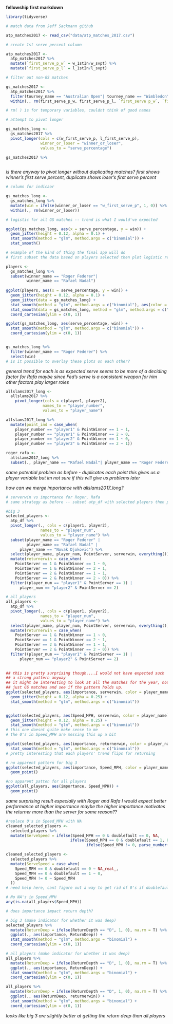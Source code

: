 **fellowship first markdown**

```r
library(tidyverse)
```


```r
# match data from Jeff Sackmann github

atp_matches2017 <- read_csv("data/atp_matches_2017.csv")
```



```r
# create 1st serve percent column

atp_matches2017 <- 
  atp_matches2017 %>%
  mutate(`first_serve_p_w` = w_1stIn/w_svpt) %>%
  mutate(`first_serve_p_l` = l_1stIn/l_svpt)
```


```r
# filter out non-GS matches

gs_matches2017 <-
  atp_matches2017 %>%
  filter(tourney_name == "Australian Open"| tourney_name == "Wimbledon"| tourney_name == "Roland Garros"| tourney_name == "US Open")  %>%
  within(., rm(first_serve_p_w, first_serve_p_l, `first_serve p_w`, `first_serve p_l`)) 

# rm( ) is for temporary variables, couldnt think of good names
```


```r
# attempt to pivot longer

gs_matches_long <-
  gs_matches2017 %>%
  pivot_longer(cols = c(w_first_serve_p, l_first_serve_p),
               winner_or_loser = "winner_or_loser",
               values_to = "serve_percentage")

gs_matches2017 %>%
  
```
*is there anyway to pivot longer without duplicating matches?*
*first shows winner's first serve percent, duplicate shows loser's first serve percent*




```r
# column for indicaor

gs_matches_long <-
  gs_matches_long %>%
  mutate(win = ifelse(winner_or_loser == "w_first_serve_p", 1, 0)) %>%
  within(., rm(winner_or_loser))
```


```r
# logistic for all GS matches -- trend is what I would've expected

ggplot(gs_matches_long, aes(x = serve_percentage, y = win)) +
  geom_jitter(height = 0.12, alpha = 0.1) +
  stat_smooth(method = "glm", method.args = c("binomial")) +
  stat_smooth()
```



```r
# example of the kind of thing the final app will do
# first subset the data based on players selected then plot logistic regression

players <-
  gs_matches_long %>%
  subset(winner_name == "Roger Federer"|
         winner_name == "Rafael Nadal")
  
ggplot(players, aes(x = serve_percentage, y = win)) +
  geom_jitter(height = 0.12, alpha = 0.1) +
  geom_jitter(data = gs_matches_long) +
  stat_smooth(method = "glm", method.args = c("binomial"), aes(color = winner_name)) +
  stat_smooth(data = gs_matches_long, method = "glm", method.args = c("binomial")) +
  coord_cartesian(ylim = c(0, 1))

ggplot(gs_matches_long, aes(serve_percentage, win)) +
  stat_smooth(method = "glm", method.args = c("binomial")) +
  coord_cartesian(ylim = c(0, 1))


gs_matches_long %>%
  filter(winner_name == "Roger Federer") %>%
  select(win)
# is it possible to overlay these plots on each other?
```
*general trend for each is as expected*
*serve seems to be more of a deciding factor for Rafa*
*maybe since Fed's serve is a consistent weapon for him other factors play larger roles*


```r
allslams2017_long <-
  allslams2017 %>%
    pivot_longer(cols = c(player1, player2),
                names_to = "player_number",
                values_to = "player_name")

allslams2017_long %>%
  mutate(point_ind = case_when(
    player_number == "player1" & PointWinner == 1 ~ 1,
    player_number == "player1" & PointWinner == 2 ~ 0,
    player_number == "player2" & PointWinner == 1 ~ 0,
    player_number == "player2" & PointWinner == 2 ~ 1))

roger_rafa <-
  allslams2017_long %>%
  subset(., player_name == "Rafael Nadal"| player_name == "Roger Federer")


```
*same potential problem as before - duplicates each point*
*this gives us a player variable but im not sure if this will give us problems later*

*how can we merge importance with allslams2017_long?*

 
```r
# serverwin vs importance for Roger, Rafa
# same strategy as before -- subset atp_df with selected players then plot

#big 3
selected_players <-
  atp_df %>%
  pivot_longer(., cols = c(player1, player2),
               names_to = "player_num",
               values_to = "player_name") %>%
  subset(player_name == "Roger Federer" |
         player_name == "Rafael Nadal" |
      player_name == "Novak Djokovic") %>%
  select(player_name, player_num, PointServer, serverwin, everything()) %>%
  mutate(returnerwin = case_when(
    PointServer == 1 & PointWinner == 1 ~ 0,
    PointServer == 1 & PointWinner == 2 ~ 1,
    PointServer == 2 & PointWinner == 1 ~ 1,
    PointServer == 2 & PointWinner == 2 ~ 0)) %>%
  filter((player_num == "player1" & PointServer == 1) |
      player_num == "player2" & PointServer == 2)

# all players
all_players <- 
  atp_df %>%
  pivot_longer(., cols = c(player1, player2),
               names_to = "player_num",
               values_to = "player_name") %>%
  select(player_name, player_num, PointServer, serverwin, everything()) %>%
  mutate(returnerwin = case_when(
    PointServer == 1 & PointWinner == 1 ~ 0,
    PointServer == 1 & PointWinner == 2 ~ 1,
    PointServer == 2 & PointWinner == 1 ~ 1,
    PointServer == 2 & PointWinner == 2 ~ 0)) %>%
  filter((player_num == "player1" & PointServer == 1) |
      player_num == "player2" & PointServer == 2)
  

## this is pretty surprising though....I would not have expected such
## a strong pattern anyway
## it might be interesting to look at all the matches for the year, not
## just GS matches and see if the pattern holds up.
ggplot(selected_players, aes(importance, serverwin, color = player_name)) +
  geom_jitter(height = 0.12, alpha = 0.25) +
  stat_smooth(method = "glm", method.args = c("binomial")) 


ggplot(selected_players, aes(Speed_MPH, serverwin, color = player_name)) +
  geom_jitter(height = 0.12, alpha = 0.25) +
  stat_smooth(method = "glm", method.args = c("binomial"))
# this one doesnt quite make sense to me
# the 0's in Speed_MPH are messing this up a bit

ggplot(selected_players, aes(importance, returnerwin, color = player_name)) +
  stat_smooth(method = "glm", method.args = c("binomial"))
# pretty interesting that each players' trend flips for returning

# no apparent pattern for big 3
ggplot(selected_players, aes(importance, Speed_MPH, color = player_name)) +
  geom_point()

#no apparent patten for all players
ggplot(all_players, aes(importance, Speed_MPH)) +
  geom_point()
```
*same surprising result*
*especially with Roger and Rafa I would expect better performance at higher importance*
*maybe the higher importance motivates the returner more than the server for some reason??*


```r
#replace 0's in Speed_MPH with NA
cleaned_selected_players <-
  selected_players %>%
  mutate(ServeSpeed = ifelse(Speed_MPH == 0 & doublefault == 0, NA, 
                            ifelse(Speed_MPH == 0 & doublefault == 1, 0,
                                   ifelse(Speed_MPH != 0, parse_number(Speed_MPH), NULL))))

cleaned_selected_players <-
  selected_players %>%
  mutate(ServeSpeed = case_when(
    Speed_MPH == 0 & doublefault == 0 ~ NA_real_,
    Speed_MPH == 0 & doublefault == 1 ~ 0,
    Speed_MPH != 0 ~ Speed_MPH
  ))
# need help here, cant figure out a way to get rid of 0's if doublefault == 0 and Speed_MPH == 0

# No NA's in Speed_MPH
any(is.na(all_players$Speed_MPH))
```


```r
# does importance impact return depth?

# big 3 (make indicator for whether it was deep)
selected_players %>%
  mutate(ReturnDeep = ifelse(ReturnDepth == "D", 1, 0), na.rm = T) %>%
  ggplot(., aes(importance, ReturnDeep)) +
  stat_smooth(method = "glm", method.args = "binomial") +
  coord_cartesian(ylim = c(0, 1))

# all players (make indicator for whether it was deep)
all_players %>%
  mutate(ReturnDeep = ifelse(ReturnDepth == "D", 1, 0), na.rm = T) %>%
  ggplot(., aes(importance, ReturnDeep)) +
  stat_smooth(method = "glm", method.args = "binomial") +
  coord_cartesian(ylim = c(0, 1))

all_players %>%
  mutate(ReturnDeep = ifelse(ReturnDepth == "D", 1, 0), na.rm = T) %>%
  ggplot(., aes(ReturnDeep, returnerwin)) +
  stat_smooth(method = "glm", method.args = "binomial") +
  coord_cartesian(ylim = c(0, 1))
```
*looks like big 3 are slightly better at getting the return deep than all players*
